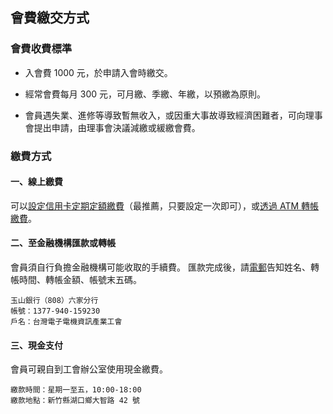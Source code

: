 ## 會費繳交方式

### 會費收費標準

- 入會費 1000 元，於申請入會時繳交。

- 經常會費每月 300 元，可月繳、季繳、年繳，以預繳為原則。

- 會員遇失業、進修等導致暫無收入，或因重大事故導致經濟困難者，可向理事會提出申請，由理事會決議減繳或緩繳會費。

### 繳費方式

#### 一、線上繳費

可以[設定信用卡定期定額繳費](https://tueeit.neticrm.tw/civicrm/contribute/transact?reset=1&id=4)（最推薦，只要設定一次即可），或[透過 ATM 轉帳繳費](https://tueeit.neticrm.tw/civicrm/contribute/transact?reset=1&id=6)。

#### 二、至金融機構匯款或轉帳

會員須自行負擔金融機構可能收取的手續費。
匯款完成後，請[電郵](tueeit@tueeit.org.tw)告知姓名、轉帳時間、轉帳金額、帳號末五碼。

```
玉山銀行（808）六家分行
帳號：1377-940-159230
戶名：台灣電子電機資訊產業工會
```

#### 三、現金支付

會員可親自到工會辦公室使用現金繳費。

```
繳款時間：星期一至五，10:00-18:00
繳款地點：新竹縣湖口鄉大智路 42 號
```
